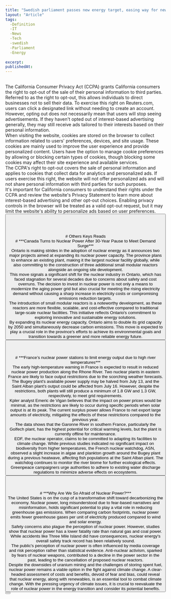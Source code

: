 ```yaml
---
title: "Swedish parliament passes new energy target, easing way for new nuclear power"
layout: "Article"
tags: 
  -Definition
  -IT
  -News
  -Tech
  -swedish
  -Parliament
  -Energy
  
excerpt:
publishedAt:
---
```

<br/>
The California Consumer Privacy Act (CCPA) grants California consumers the right to opt-out of the sale of their personal information to third parties. Referred to as the right to opt-out, this allows individuals to direct businesses not to sell their data. To exercise this right on Reuters.com, users can click a designated link without needing to create an account.
<br/>
However, opting out does not necessarily mean that users will stop seeing advertisements. If they haven't opted out of interest-based advertising generally, they may still receive ads tailored to their interests based on their personal information.
<br/>
When visiting the website, cookies are stored on the browser to collect information related to users' preferences, devices, and site usage. These cookies are mainly used to improve the user experience and provide personalized content. Users have the option to manage cookie preferences by allowing or blocking certain types of cookies, though blocking some cookies may affect their site experience and available services.
<br/>
The CCPA's right to opt-out covers the sale of personal information and applies to cookies that collect data for analytics and personalized ads. If users exercise this right, the website will not offer personalized ads and will not share personal information with third parties for such purposes.
<br/>
It's important for California consumers to understand their rights under the CCPA and review the website's Privacy Statement to learn more about interest-based advertising and other opt-out choices. Enabling privacy controls in the browser will be treated as a valid opt-out request, but it may limit the website's ability to personalize ads based on user preferences.
<br/>
<Button
  address="https://www.thechemicalengineer.com/features/data-science-and-digitalisation-for-chemical-engineers/"
  text="Source"
/>
<br/>
<br/>
<br/>
<br/>
# Others Keys Reads
<br/>
# ***Canada Turns to Nuclear Power After 30-Year Pause to Meet Demand Surge***
<br/>
<Image src="/1200x800.jpg" alt="" width={600} height={500} />
<br />
Ontario is making strides in the adoption of nuclear energy as it announces two major projects aimed at expanding its nuclear power capacity. The province plans to enhance an existing plant, making it the largest nuclear facility globally, while also committing to the construction of three additional small modular reactors alongside an ongoing site development.
<br/>
This move signals a significant shift for the nuclear industry in Ontario, which has faced stagnation for several decades due to concerns about safety and cost overruns. The decision to invest in nuclear power is not only a means to modernize the aging power grid but also crucial for meeting the rising electricity demand without causing a sharp increase in electricity costs or compromising emissions reduction targets.
<br/>
The introduction of small modular reactors is a noteworthy development, as these reactors are more flexible, scalable, and cost-effective compared to traditional large-scale nuclear facilities. This initiative reflects Ontario's commitment to exploring innovative and sustainable energy solutions.
<br/>
By expanding its nuclear energy capacity, Ontario aims to double its grid capacity by 2050 and simultaneously decrease carbon emissions. This move is expected to play a crucial role in the province's efforts to achieve its environmental goals and transition towards a greener and more reliable energy future.
<br/>
<Button
  address="https://www.bloomberg.com/news/articles/2023-07-31/canada-turns-to-nuclear-power-after-30-year-pause-to-meet-demand-surge#xj4y7vzkg"
  text="Source"
/>
<br/>
<br/>
<br/>
# ***France’s nuclear power stations to limit energy output due to high river temperatures***
<br/>
<Image src="/NuclearPlant.jpeg" alt="" width={600} height={500} />
<br/>
The early high-temperature warning in France is expected to result in reduced nuclear power production along the Rhone River. Two nuclear plants in eastern France are likely to face output restrictions due to the scorching weather forecasts. The Bugey plant's available power supply may be halved from July 13, and the Saint Alban plant's output could be affected from July 16. However, despite the restrictions, both plants will still produce a minimum of 1.8 GW and 1.3 GW, respectively, to meet grid requirements.
<br/>
Kpler analyst Emeric de Vigan believes that the impact on power prices would be minimal, as the restrictions are likely to occur during specific periods when solar output is at its peak. The current surplus power allows France to net export large amounts of electricity, mitigating the effects of these restrictions compared to the previous year.
<br/>
The data shows that the Garonne River in southern France, particularly the Golfech plant, has the highest potential for critical warming levels, but the plant is currently offline for maintenance.
<br/>
EDF, the nuclear operator, claims to be committed to adapting its facilities to climate change. While previous studies indicated no significant impact on biodiversity from higher temperatures, the French nuclear watchdog, ASN, observed a slight increase in algae and plankton growth around the Bugey plant during a previous heatwave, affecting fish populations at the Saint Alban plant. The watchdog continues to monitor the river biome for further ecological effects. Greenpeace campaigners urge authorities to adhere to existing water discharge regulations to minimize adverse effects on ecosystems.
<br/>
<Button
  address="https://www.euronews.com/green/2023/07/13/frances-nuclear-power-stations-to-limit-energy-output-due-to-high-river-temperatures"
  text="Source"
/>
<br/>
<br/>
<br/>
# ***Why Are We So Afraid of Nuclear Power?***
<br/>
<Image src="/20230418_afriad-of-nuclear_2000.jpeg" alt="" width={600} height={500} />
<br/>
The United States is on the cusp of a transformative shift toward decarbonizing the economy. Nuclear power, long misunderstood due to fear-based narratives and misinformation, holds significant potential to play a vital role in reducing greenhouse gas emissions. When comparing carbon footprints, nuclear power emits fewer greenhouse gases per unit of electricity produced compared to wind and solar energy.
<br/>
Safety concerns also plague the perception of nuclear power. However, studies show that nuclear power has a lower fatality rate than natural gas and coal power. While accidents like Three Mile Island did have consequences, nuclear energy's overall safety track record has been relatively sound.
<br/>
The public's perception of nuclear power is often influenced by media coverage and risk perception rather than statistical evidence. Anti-nuclear activism, sparked by fears of nuclear weapons, contributed to a decline in the power sector in the past, leading to the cancellation of proposed nuclear reactors.
<br/>
Despite the downsides of uranium mining and the challenges of storing spent fuel, nuclear power remains a viable option in the fight against climate change. A clear-headed assessment of costs and benefits, devoid of fear and bias, could reveal that nuclear energy, along with renewables, is an essential tool to combat climate change. With the pressing urgency of climate issues, it is crucial to reevaluate the role of nuclear power in the energy transition and consider its potential benefits.
<br/>
<Button
  address="https://www.motherjones.com/politics/2023/04/nuclear-power-clean-energy-renewable-safe/"
  text="Source"
/>
